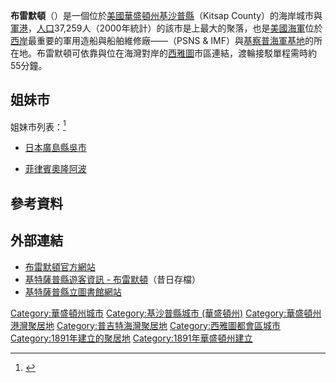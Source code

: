 {{NoteTA
|G1=USState
}}
{{Infobox settlement
|official_name            = 布雷默頓
|settlement_type          = [[市|市]]
|nickname                 =
|motto                    =
|image_skyline            = Aerial view of Bremerton 2.jpg
|imagesize                = 250
|image_caption            =
|image_flag               =
|image_seal               =
|image_map = Kitsap_County_Washington_Incorporated_and_Unincorporated_areas_Bremerton_Highlighted.svg
|mapsize                  = 250px
|map_caption              = 布雷默頓（左）及華盛頓州（右）位置圖
|image_map1               =
|mapsize1                 =
|map_caption1             =
|subdivision_type         = 隸屬國家
|subdivision_name         = [[美國|美國]]
|subdivision_type1        = [[州|州]]
|subdivision_name1        = [[華盛頓州|華盛頓州]]
|subdivision_type2        = [[縣|縣]]
|subdivision_name2        = [[基沙普縣_(華盛頓州)|基沙普縣]]
|government_footnotes     =
|government_type          =
|leader_title             =
|leader_name              =
|leader_title1            =
|leader_name1             =
|established_title        =
|established_date         =
|area_footnotes = <ref name="Gazetteer files">{{cite web |title=US Gazetteer files 2010 |url=http://www.census.gov/geo/www/gazetteer/files/Gaz_places_national.txt |publisher=United States Census Bureau |accessdate=2012-12-19 |deadurl=yes |archiveurl=https://www.webcitation.org/64vfLAeJ2?url=http://www.census.gov/geo/www/gazetteer/files/Gaz_places_national.txt |archivedate=2012-01-24 }}</ref>
|area_total_km2           = 83.63
|area_land_km2            = 73.58
|area_water_km2           = 10.05
|area_total_sq_mi         = 32.29
|area_land_sq_mi          = 28.41
|area_water_sq_mi         = 3.88
|population_as_of         = [[2010年美國人口普查|2010年]]
|population_footnotes     = <ref name ="FactFinder">{{cite web|title=American FactFinder|url=http://factfinder2.census.gov/faces/nav/jsf/pages/index.xhtml|publisher=United States Census Bureau|accessdate=2012-12-19|archive-date=2012-02-17|archive-url=https://www.webcitation.org/65WtHj6J5?url=http://factfinder2.census.gov/faces/nav/jsf/pages/index.xhtml|dead-url=no}}</ref>
|population_total         = 37729
|population_density_km2   = 512.7
|population_density_sq_mi = 1328.0
|timezone                 = [[太平洋时区|太平洋时区]]（PST）
|utc_offset               = -8
|timezone_DST             = PDT
|utc_offset_DST           = -7
|elevation_footnotes      =
|elevation_m              = 12
|elevation_ft             = 39
|postal_code_type         = [[郵遞區號|郵遞區號]]
|postal_code              = 98300-98399
|area_code                = [[北美洲电话区号列表|360]]
|blank_name               = [[聯邦資料處理標準|聯邦資訊處理標準碼]]
|blank_info               = 53-07695{{GR|2}}
|blank1_name              = [[地名資訊系統編號|地名資訊系統編號]]
|blank1_info              = 1512028{{GR|3}}
|website                  = [http://www.ci.bremerton.wa.us/ www.ci.bremerton.wa.us]
|footnotes                =
}}

'''布雷默頓'''（{{lang-en|Bremerton}}）是一個位於[[美國|美國]][[華盛頓州|華盛頓州]][[基沙普縣_(華盛頓州)|基沙普縣]]（Kitsap County）的海岸城市與[[軍港|軍港]]，[[人口|人口]]37,259人（2000年統計）的該市是{{link-en|基沙普半島|Kitsap Peninsula}}上最大的聚落，也是[[美國海軍|美國海軍]]位於[[美國西岸|西岸]]最重要的軍用造船與船舶維修廠——{{link-en|普吉特灣海軍造船廠暨中繼維修設施|Puget Sound Naval Shipyard and Intermediate Maintenance Facility}}（PSNS & IMF）與[[基察普海軍基地|基察普海軍基地]]的所在地。布雷默頓可依靠{{link-en|西雅圖－布雷默頓渡輪|Seattle-Bremerton Ferry|渡輪}}與位在海灣對岸的[[西雅圖|西雅圖]]市區連結，渡輪接駁單程需時約55分鐘。

== 姐妹市 ==
姐妹市列表：<ref>{{cite web |url=http://www.ltgov.wa.gov/International/Washington%20Organizations/Sisters/ |title=存档副本 |accessdate=2012-05-10 |deadurl=yes |archiveurl=https://web.archive.org/web/20121105144331/http://www.ltgov.wa.gov/International/Washington%20Organizations/Sisters/ |archivedate=2012-11-05 }}</ref>
* {{flagicon|Japan}} [[日本|日本]][[廣島縣|廣島縣]][[吳市|吳市]]
* {{flagicon|Philippines}} [[菲律賓|菲律賓]][[奧隆阿波|奧隆阿波]]

== 參考資料 ==
{{Reflist}}

== 外部連結 ==
* [http://www.ci.bremerton.wa.us 布雷默頓官方網站] {{Wayback|url=http://www.ci.bremerton.wa.us/ |date=20160629163520 }}
* [https://web.archive.org/web/20050204225616/http://www.visitkitsap.com/cities.asp?ID=10 基特薩普縣遊客資訊 - 布雷默頓]（昔日存檔）
* [http://www.krl.org/ 基特薩普縣立圖書館網站] {{Wayback|url=http://www.krl.org/ |date=20210211035611 }}

{{Washington}}

{{DEFAULTSORT:Bremerton, Washington}}
[[Category:華盛頓州城市|Category:華盛頓州城市]]
[[Category:基沙普縣城市_(華盛頓州)|Category:基沙普縣城市 (華盛頓州)]]
[[Category:華盛頓州港灣聚居地|Category:華盛頓州港灣聚居地]]
[[Category:普吉特海灣聚居地|Category:普吉特海灣聚居地]]
[[Category:西雅圖都會區城市|Category:西雅圖都會區城市]]
[[Category:1891年建立的聚居地|Category:1891年建立的聚居地]]
[[Category:1891年華盛頓州建立|Category:1891年華盛頓州建立]]